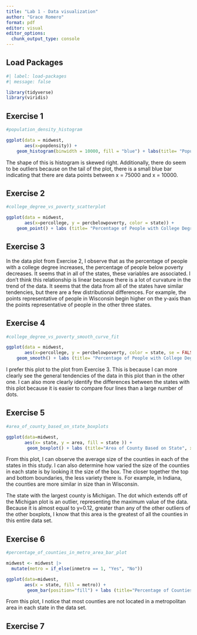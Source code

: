 ```yaml
---
title: "Lab 1 - Data visualization"
author: "Grace Romero"
format: pdf
editor: visual
editor_options: 
  chunk_output_type: console
---
```


## Load Packages

```r
#| label: load-packages
#| message: false

library(tidyverse)
library(viridis)
```

## Exercise 1

```r
#population_density_histogram

ggplot(data = midwest,
       aes(x=popdensity)) + 
    geom_histogram(binwidth = 10000, fill = "blue") + labs(title= "Population Density vs. Counties in the Midwest",x= "Population Density",y="Midwest Counties")
```

The shape of this is histogram is skewed right. Additionally, there do seem to be outliers because on the tail of the plot, there is a small blue bar indicating that there are data points between x = 75000 and x = 10000.

## Exercise 2

```r

#college_degree_vs_poverty_scatterplot

ggplot(data = midwest,
       aes(x=percollege, y = percbelowpoverty, color = state)) + 
    geom_point() + labs (title= "Percentage of People with College Degree vs. Percentage Below Poverty",x= "% with College Degree", y="% Below Poverty",legend = "State") + scale_colour_viridis_d()
```

## Exercise 3

In the data plot from Exercise 2, I observe that as the percentage of people with a college degree increases, the percentage of people below poverty decreases. It seems that in all of the states, these variables are associated. I don't think this relationship is linear because there is a lot of curvature in the trend of the data. It seems that the data from all of the states have similar tendencies, but there are a few distributional differences. For example, the points representative of people in Wisconsin begin higher on the y-axis than the points representative of people in the other three states.

## Exercise 4

```r

#college_degree_vs_poverty_smooth_curve_fit

ggplot(data = midwest,
       aes(x=percollege, y = percbelowpoverty, color = state, se = FALSE)) + 
    geom_smooth() + labs (title= "Percentage of People with College Degree vs. Percentage Below Poverty",x= "% with College Degree", y="% Below Poverty",legend = "State") + scale_colour_viridis_d()
```

I prefer this plot to the plot from Exercise 3. This is because I can more clearly see the general tendencies of the data in this plot than in the other one. I can also more clearly identify the differences between the states with this plot because it is easier to compare four lines than a large number of dots.

## Exercise 5

```r

#area_of_county_based_on_state_boxplots

ggplot(data=midwest,
       aes(x= state, y = area, fill = state )) + 
        geom_boxplot() + labs (title="Area of County Based on State", x= "State", y="Area", legend= "State")
```

From this plot, I can observe the average size of the counties in each of the states in this study. I can also determine how varied the size of the counties in each state is by looking it the size of the box. The closer together the top and bottom boundaries, the less variety there is. For example, in Indiana, the counties are more similar in size than in Wisconsin.

The state with the largest county is Michigan. The dot which extends off of the Michigan plot is an outlier, representing the maximum value of the data. Because it is almost equal to y=0.12, greater than any of the other outliers of the other boxplots, I know that this area is the greatest of all the counties in this entire data set.

## Exercise 6

```r

#percentage_of_counties_in_metro_area_bar_plot

midwest <- midwest |>
  mutate(metro = if_else(inmetro == 1, "Yes", "No"))

ggplot(data=midwest,
       aes(x = state, fill = metro)) + 
        geom_bar(position="fill") + labs (title="Percentage of Counties Located in a Metropolitan Area per State", x= "State", y="Proportion of Counties", legend= "metro")

```

From this plot, I notice that most counties are not located in a metropolitan area in each state in the data set.

## Exercise 7
